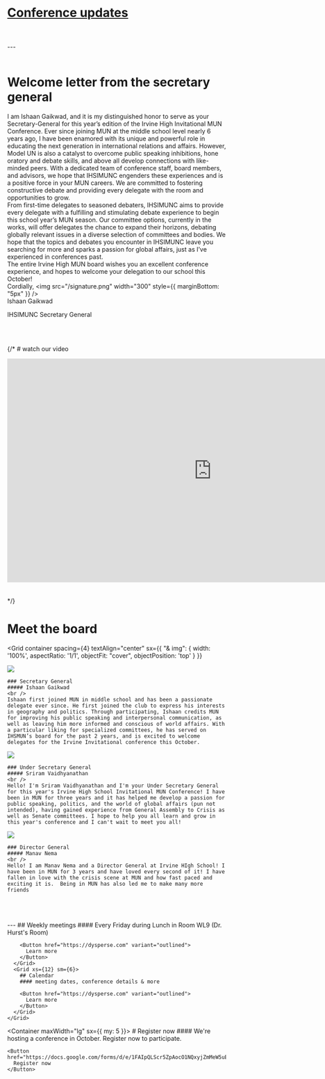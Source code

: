 
<Container>

# [Conference updates](/updates)

<br />
<br />
---
<br />
<br />


# Welcome letter from the secretary general
I am Ishaan Gaikwad, and it is my distinguished honor to serve as your Secretary-General for this year’s edition of the Irvine High Invitational MUN Conference. Ever since joining MUN at the middle school level nearly 6 years ago, I have been enamored with its unique and powerful role in educating the next generation in international relations and affairs. However, Model UN is also a catalyst to overcome public speaking inhibitions, hone oratory and debate skills, and above all develop connections with like-minded peers. With a dedicated team of conference staff, board members, and advisors, we hope that IHSIMUNC engenders these experiences and is a positive force in your MUN careers. We are committed to fostering constructive debate and providing every delegate with the room and opportunities to grow.
<br />
From first-time delegates to seasoned debaters, IHSIMUNC aims to provide every delegate with a fulfilling and stimulating debate experience to begin this school year’s MUN season. Our committee options, currently in the works, will offer delegates the chance to expand their horizons, debating globally relevant issues in a diverse selection of committees and bodies. We hope that the topics and debates you encounter in IHSIMUNC leave you searching for more and sparks a passion for global affairs, just as I’ve experienced in conferences past.
<br />
The entire Irvine High MUN board wishes you an excellent conference experience, and hopes to welcome your delegation to our school this October!
<br />
Cordially,
<img src="/signature.png" width="300" style={{ marginBottom: "5px" }} />
<br />
Ishaan Gaikwad

IHSIMUNC Secretary General

<br />
<br />

{/* # watch our video

<iframe
  width="940"
  height="515"
  src="https://www.youtube.com/embed/WCCjaVjnArI"
  title="What is Model United Nations?"
  frameborder="0"
  allow="accelerometer; autoplay; clipboard-write; encrypted-media; gyroscope; picture-in-picture; web-share"
  referrerpolicy="strict-origin-when-cross-origin"
  allowfullscreen
></iframe>

<br />
<br />
<br /> */}

# Meet the board

<Grid 
  container 
  spacing={4} 
  textAlign="center"
    sx={{
      "& img": { width: '100%', aspectRatio: '1/1', objectFit: "cover", objectPosition: 'top' }
    }}
>
  <Grid xs={12} sm={4}>
    <Image src="/ishaan.jpg" width={400} height={400} />
    
    ### Secretary General 
    ##### Ishaan Gaikwad
    <br />
    Ishaan first joined MUN in middle school and has been a passionate delegate ever since. He first joined the club to express his interests in geography and politics. Through participating, Ishaan credits MUN for improving his public speaking and interpersonal communication, as well as leaving him more informed and conscious of world affairs. With a particular liking for specialized committees, he has served on IHSMUN’s board for the past 2 years, and is excited to welcome delegates for the Irvine Invitational conference this October.
  </Grid>
  <Grid xs={12} sm={4}>
    <Image src="/sriram.png" width={400} height={400} />
    
    ### Under Secretary General
    ##### Sriram Vaidhyanathan
    <br />
    Hello! I'm Sriram Vaidhyanathan and I'm your Under Secretary General for this year's Irvine High School Invitational MUN Conference! I have been in MUN for three years and it has helped me develop a passion for public speaking, politics, and the world of global affairs (pun not intended), having gained experience from General Assembly to Crisis as well as Senate committees. I hope to help you all learn and grow in this year's conference and I can't wait to meet you all!
  </Grid>
  <Grid 
    xs={12}
    sm={4} 
  >
    <Image src="/manav.png" width={400} height={400} />
    
    ### Director General 
    ##### Manav Nema
    <br />
    Hello! I am Manav Nema and a Director General at Irvine HIgh School! I have been in MUN for 3 years and have loved every second of it! I have fallen in love with the crisis scene at MUN and how fast paced and exciting it is.  Being in MUN has also led me to make many more friends
  </Grid>
</Grid>

<br />
<br />
<br />
---

</Container>

<Box className="section primary">
  <Container>
    <Grid container spacing={4}>
      <Grid xs={12} sm={6}>
        ## Weekly meetings
        #### Every Friday during Lunch in Room WL9 (Dr. Hurst's Room)

        <Button href="https://dysperse.com" variant="outlined">
          Learn more
        </Button>
      </Grid>
      <Grid xs={12} sm={6}>
        ## Calendar
        #### meeting dates, conference details & more

        <Button href="https://dysperse.com" variant="outlined">
          Learn more
        </Button>
      </Grid>
    </Grid>
  </Container>
</Box>

<Container maxWidth="lg" sx={{ my: 5 }}>
  <Box className="call-to-action">
    # Register now
    #### We're hosting a conference in October. Register now to participate.

    <Button href="https://docs.google.com/forms/d/e/1FAIpQLScr5ZpAocO1NQxyjZmMeW5uE0sOFbUMlr8thS98xiEs0K37sw/viewform">
      Register now
    </Button>
  </Box>
</Container>